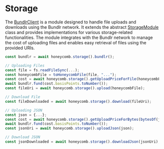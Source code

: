 # Storage

The [BundlrClient](https://typedoc.honeycombprotocol.com/classes/_honeycomb_protocol_hive_control.BundlrClient.html) is a module designed to handle file uploads and downloads using the Bundlr network. It extends the abstract [StorageModule](https://typedoc.honeycombprotocol.com/classes/_honeycomb_protocol_hive_control.StorageModule.html) class and provides implementations for various storage-related functionalities. The module integrates with the Bundlr network to manage the cost of uploading files and enables easy retrieval of files using the provided URIs.

```typescript
const bundlr = await honeycomb.storage().bundlr();

// Uploading Files
const file = fs.readFileSync(...);
const honeycombFile = toHoneycombFile(file, "...");
const cost = await honeycomb.storage().getUploadPriceForFile(honeycombFile);
await bundlr.fund(cost.basisPoints.toNumber());
const fileUri = await honeycomb.storage().upload(honeycombFile);

// Download File
const fileDownloaded = await honeycomb.storage().download(fileUri);

// Uploading JSON
const json = {...};
const cost = await honeycomb.storage().getUploadPriceForBytes(bytesOf(json));
await bundlr.fund(cost.basisPoints.toNumber());
const jsonUri = await honeycomb.storage().uploadJson(json);

// Download JSON
const jsonDownloaded = await honeycomb.storage().downloadJson(jsonUri);

```
